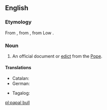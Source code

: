 ==English==

===Etymology===
From {{etyl|enm|en}} {{m|enm|bulle}}, from {{etyl|fro|en}} {{m|fro|bulle}}, from Low {{etyl|la|en}} {{m|la|bulla}}.

===Noun===
{{en-noun|head=[[papal]] [[bull]]}}

# An official document or [[edict]] from the [[Pope]].

====Translations====
{{trans-top|official document or edict from the Pope}}
* Catalan: {{t|ca|butlla papal}}
* German: {{t|de|päbstliche Bulle|f}}
{{trans-mid}}
* Tagalog: {{t|tl|bula ng Papa}}
{{trans-bottom}}

[[pl:papal bull]]